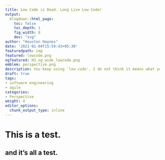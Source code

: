 ```yaml
---
title: Low Code is Dead. Long Live Low Code!
output:
  blogdown::html_page:
    toc: false
    toc_depth: 1
    fig_width: 8
    dev: "svg"
author: "Houston Haynes"
date: '2021-01-04T15:59:43+05:30'
featuredpath: img
featured: lowcode.png
ogfeatured: H3_og_wide_lowcode.png
emblem: perspective.png
description: You keep using 'low code'. I do not think it means what you think it means.
draft: true
tags:
- software engineering
- agile
categories: 
- Perspective
weight: 4
editor_options: 
  chunk_output_type: inline
---
```

# This is a test.

## and it's all a test.